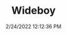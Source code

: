 ---
width: 2000
height: 1333
title: Wideboy
description: Widebody 911 with custom twin turbo setup
date: 2/24/2022 12:12:36 PM
cameraMake: Sony
cameraModel: ILCE-7M3
lens: FE 35mm F1.4 GM
settingsfStop: f/1.4
settingsISO: ISO 100
settingsShutter: 1/3200
settingsFocalLength: 35 mm
---